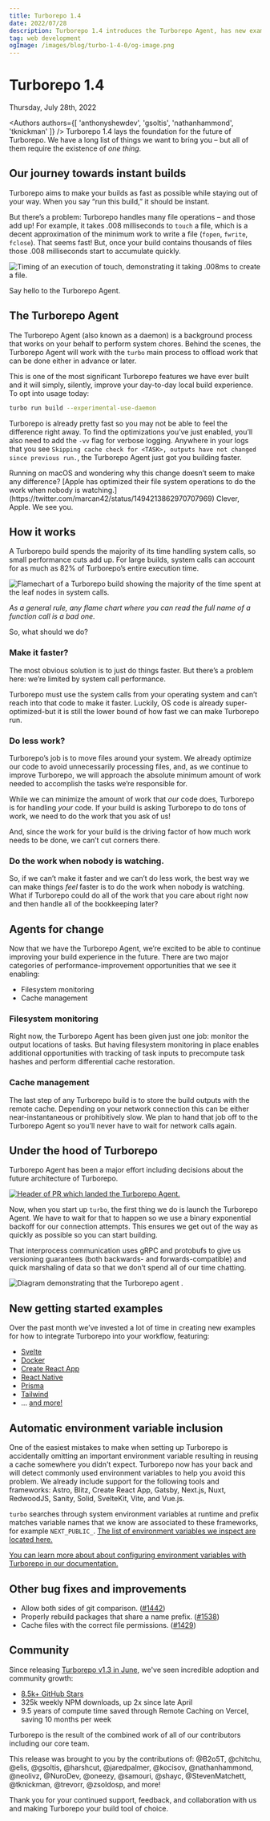```yaml
---
title: Turborepo 1.4
date: 2022/07/28
description: Turborepo 1.4 introduces the Turborepo Agent, has new examples, automatically hashes environment variables, and more!
tag: web development
ogImage: /images/blog/turbo-1-4-0/og-image.png
---
```


# Turborepo 1.4


<div className="text-sm mt-2 text-center text-gray-500 dark:text-gray-400">Thursday, July 28th, 2022</div>

<Authors authors={[ 'anthonyshewdev', 'gsoltis', 'nathanhammond', 'tknickman' ]} />
Turborepo 1.4 lays the foundation for the future of Turborepo. We have a long list of things we want to bring you – but all of them require the existence of *one thing*.

## Our journey towards instant builds

Turborepo aims to make your builds as fast as possible while staying out of your way. When you say “run this build,” it should be instant.

But there’s a problem: Turborepo handles many file operations – and those add up! For example, it takes .008 milliseconds to `touch` a file, which is a decent approximation of the minimum work to write a file (`fopen`, `fwrite`, `fclose`). That seems fast! But, once your build contains thousands of files those .008 milliseconds start to accumulate quickly.

![Timing of an execution of touch, demonstrating it taking .008ms to create a file.](/images/blog/turbo-1-4-0/time.png)

Say hello to the Turborepo Agent.

## The Turborepo Agent

The Turborepo Agent (also known as a daemon) is a background process that works on your behalf to perform system chores. Behind the scenes, the Turborepo Agent will work with the `turbo` main process to offload work that can be done either in advance or later.

This is one of the most significant Turborepo features we have ever built and it will simply, silently, improve your day-to-day local build experience. To opt into usage today:

```bash
turbo run build --experimental-use-daemon
```

Turborepo is already pretty fast so you may not be able to feel the difference right away. To find the optimizations you’ve just enabled, you’ll also need to add the `-vv` flag for verbose logging. Anywhere in your logs that you see `Skipping cache check for <TASK>, outputs have not changed since previous run.`, the Turborepo Agent just got you building faster.

<Callout>
Running on macOS and wondering why this change doesn’t seem to make any difference? [Apple has optimized their file system operations to do the work when nobody is watching.](https://twitter.com/marcan42/status/1494213862970707969) Clever, Apple. We see you.
</Callout>

## How it works

A Turborepo build spends the majority of its time handling system calls, so small performance cuts add up. For large builds, system calls can account for as much as 82% of Turborepo’s entire execution time.

![Flamechart of a Turborepo build showing the majority of the time spent at the leaf nodes in system calls.](/images/blog/turbo-1-4-0/flamechart.png)

_As a general rule, any flame chart where you can read the full name of a function call is a bad one._

So, what should we do?

### Make it faster?

The most obvious solution is to just do things faster. But there’s a problem here: we’re limited by system call performance.

Turborepo must use the system calls from your operating system and can’t reach into that code to make it faster. Luckily, OS code is already super-optimized-but it is still the lower bound of how fast we can make Turborepo run.

### Do less work?

Turborepo’s job is to move files around your system. We already optimize our code to avoid unnecessarily processing files, and, as we continue to improve Turborepo, we will approach the absolute minimum amount of work needed to accomplish the tasks we’re responsible for.

While we can minimize the amount of work that _our_ code does, Turborepo is for handling _your_ code. If your build is asking Turborepo to do tons of work, we need to do the work that you ask of us!

And, since the work for your build is the driving factor of how much work needs to be done, we can’t cut corners there.

### Do the work when nobody is watching.

So, if we can’t make it faster and we can’t do less work, the best way we can make things _feel_ faster is to do the work when nobody is watching. What if Turborepo could do all of the work that you care about right now and then handle all of the bookkeeping later?

## Agents for change

Now that we have the Turborepo Agent, we’re excited to be able to continue improving your build experience in the future. There are two major categories of performance-improvement opportunities that we see it enabling:

- Filesystem monitoring
- Cache management

### Filesystem monitoring

Right now, the Turborepo Agent has been given just one job: monitor the output locations of tasks. But having filesystem monitoring in place enables additional opportunities with tracking of task inputs to precompute task hashes and perform differential cache restoration.

### Cache management

The last step of any Turborepo build is to store the build outputs with the remote cache. Depending on your network connection this can be either near-instantaneous or prohibitively slow. We plan to hand that job off to the Turborepo Agent so you’ll never have to wait for network calls again.

## Under the hood of Turborepo

Turborepo Agent has been a major effort including decisions about the future architecture of Turborepo.

[![Header of PR which landed the Turborepo Agent.](/images/blog/turbo-1-4-0/pr.png)](https://github.com/vercel/turborepo/pull/1429)

Now, when you start up `turbo`, the first thing we do is launch the Turborepo Agent. We have to wait for that to happen so we use a binary exponential backoff for our connection attempts. This ensures we get out of the way as quickly as possible so you can start building.

That interprocess communication uses gRPC and protobufs to give us versioning guarantees (both backwards- and forwards-compatible) and quick marshaling of data so that we don’t spend all of our time chatting.

![Diagram demonstrating that the Turborepo agent .](/images/blog/turbo-1-4-0/diagram.png)

## New getting started examples

Over the past month we’ve invested a lot of time in creating new examples for how to integrate Turborepo into your workflow, featuring:

- [Svelte](https://github.com/vercel/turborepo/tree/main/examples/with-svelte)
- [Docker](https://github.com/vercel/turborepo/tree/main/examples/with-docker)
- [Create React App](https://github.com/vercel/turborepo/tree/main/examples/with-create-react-app)
- [React Native](https://github.com/vercel/turborepo/tree/main/examples/with-react-native-web)
- [Prisma](https://github.com/vercel/turborepo/tree/main/examples/with-prisma)
- [Tailwind](https://github.com/vercel/turborepo/tree/main/examples/with-tailwind)
- … [and more!](https://github.com/vercel/turborepo/tree/main/examples)

## Automatic environment variable inclusion

One of the easiest mistakes to make when setting up Turborepo is accidentally omitting an important environment variable resulting in reusing a cache somewhere you didn't expect. Turborepo now has your back and will detect commonly used environment variables to help you avoid this problem. We already include support for the following tools and frameworks: Astro, Blitz, Create React App, Gatsby, Next.js, Nuxt, RedwoodJS, Sanity, Solid, SvelteKit, Vite, and Vue.js.

`turbo` searches through system environment variables at runtime and prefix matches variable names that we know are associated to these frameworks, for example `NEXT_PUBLIC_`. [The list of environment variables we inspect are located here.](https://github.com/vercel/turborepo/blob/222d2c1a1b846b309c33a20924922baf51d10431/cli/internal/env/env.go#L13-L23)

[You can learn more about about configuring environment variables with Turborepo in our documentation.](https://turborepo.org/docs/core-concepts/caching#alter-caching-based-on-environment-variables-and-files)

## Other bug fixes and improvements

- Allow both sides of git comparison. ([#1442](https://github.com/vercel/turborepo/pull/1442))
- Properly rebuild packages that share a name prefix. ([#1538](https://github.com/vercel/turborepo/pull/1538))
- Cache files with the correct file permissions. ([#1429](https://github.com/vercel/turborepo/pull/1429))

## Community

Since releasing [Turborepo v1.3 in June](/blog/turbo-1-3-0), we've seen incredible adoption and community growth:

- [8.5k+ GitHub Stars](https://github.com/vercel/turborepo)
- 325k weekly NPM downloads, up 2x since late April
- 9.5 years of compute time saved through Remote Caching on Vercel, saving 10 months per week

Turborepo is the result of the combined work of all of our contributors including our core team.

This release was brought to you by the contributions of: @B2o5T, @chitchu, @elis, @gsoltis, @harshcut, @jaredpalmer, @kocisov, @nathanhammond, @neolivz, @NuroDev, @oneezy, @samouri, @shayc, @StevenMatchett, @tknickman, @trevorr, @zsoldosp, and more!

Thank you for your continued support, feedback, and collaboration with us and making Turborepo your build tool of choice.
